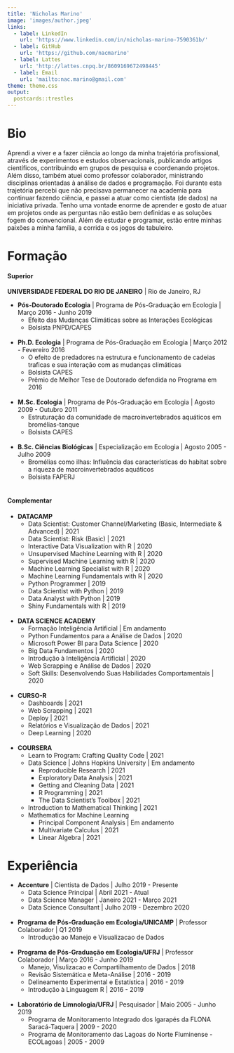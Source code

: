 ```yaml
---
title: 'Nicholas Marino'
image: 'images/author.jpeg'
links:
  - label: LinkedIn
    url: 'https://www.linkedin.com/in/nicholas-marino-7590361b/'
  - label: GitHub
    url: 'https://github.com/nacmarino'
  - label: Lattes
    url: 'http://lattes.cnpq.br/8609169672498445'
  - label: Email
    url: 'mailto:nac.marino@gmail.com'
theme: theme.css
output:
  postcards::trestles
---
```


# Bio

Aprendi a viver e a fazer ciência ao longo da minha trajetória profissional, através de experimentos e estudos observacionais, publicando artigos científicos, contribuindo em grupos de pesquisa e coordenando projetos. Além disso, também atuei como professor colaborador, ministrando disciplinas orientadas à análise de dados e programação. Foi durante esta trajetória percebi que não precisava permanecer na academia para continuar fazendo ciência, e passei a atuar como cientista (de dados) na iniciativa privada. Tenho uma vontade enorme de aprender e gosto de atuar em projetos onde as perguntas não estão bem definidas e as soluções fogem do convencional. Além de estudar e programar, estão entre minhas paixões a minha família, a corrida e os jogos de tabuleiro.

# Formação

#### Superior

**UNIVERSIDADE FEDERAL DO RIO DE JANEIRO** | Rio de Janeiro, RJ

- **Pós-Doutorado Ecologia** | Programa de Pós-Graduação em Ecologia | Março 2016 - Junho 2019
    + Efeito das Mudanças Climáticas sobre as Interações Ecológicas
    + Bolsista PNPD/CAPES  
</br>

- **Ph.D. Ecologia** | Programa de Pós-Graduação em Ecologia | Março 2012 - Fevereiro 2016
    + O efeito de predadores na estrutura e funcionamento de cadeias traficas e sua interação com as mudanças climáticas
    + Bolsista CAPES
    + Prêmio de Melhor Tese de Doutorado defendida no Programa em 2016  
</br>

- **M.Sc. Ecologia** | Programa de Pós-Graduação em Ecologia | Agosto 2009 - Outubro 2011
    + Estruturação da comunidade de macroinvertebrados aquáticos em bromélias-tanque
    + Bolsista CAPES  
</br>

- **B.Sc. Ciências Biológicas** | Especialização em Ecologia | Agosto 2005 - Julho 2009
    + Bromélias como ilhas: Influência das características do habitat sobre a riqueza de macroinvertebrados aquáticos
    + Bolsista FAPERJ  
</br>

#### Complementar

- **DATACAMP**
    + Data Scientist: Customer Channel/Marketing (Basic, Intermediate & Advanced) | 2021
    + Data Scientist: Risk (Basic) | 2021
    + Interactive Data Visualization with R | 2020
    + Unsupervised Machine Learning with R | 2020
    + Supervised Machine Learning with R | 2020
    + Machine Learning Specialist with R | 2020
    + Machine Learning Fundamentals with R | 2020
    + Python Programmer | 2019
    + Data Scientist with Python | 2019
    + Data Analyst with Python | 2019
    + Shiny Fundamentals with R | 2019  
</br>
- **DATA SCIENCE ACADEMY**
    + Formação Inteligência Artificial | Em andamento
    + Python Fundamentos para a Análise de Dados | 2020
    + Microsoft Power BI para Data Science | 2020
    + Big Data Fundamentos | 2020
    + Introdução à Inteligência Artificial | 2020
    + Web Scrapping e Análise de Dados | 2020
    + Soft Skills: Desenvolvendo Suas Habilidades Comportamentais | 2020  
</br>
- **CURSO-R**
    + Dashboards | 2021
    + Web Scrapping | 2021
    + Deploy | 2021
    + Relatórios e Visualização de Dados | 2021
    + Deep Learning | 2020  
</br>
- **COURSERA**
    + Learn to Program: Crafting Quality Code | 2021
    + Data Science | Johns Hopkins University | Em andamento
        + Reproducible Research | 2021
        + Exploratory Data Analysis | 2021
        + Getting and Cleaning Data | 2021
        + R Programming | 2021
        + The Data Scientist's Toolbox | 2021
    + Introduction to Mathematical Thinking | 2021
    + Mathematics for Machine Learning
        + Principal Component Analysis | Em andamento
        + Multivariate Calculus | 2021
        + Linear Algebra | 2021  
  
# Experiência

- **Accenture** | Cientista de Dados | Julho 2019 - Presente
    + Data Science Principal | Abril 2021 - Atual
    + Data Science Manager | Janeiro 2021 - Março 2021
    + Data Science Consultant | Julho 2019 - Dezembro 2020  
</br>

- **Programa de Pós-Graduação em Ecologia/UNICAMP** | Professor Colaborador | Q1 2019
    +  Introdução ao Manejo e Visualizacao de Dados  
</br>

- **Programa de Pós-Graduação em Ecologia/UFRJ** | Professor Colaborador | Março 2016 - Junho 2019
    + Manejo, Visulizacao e Compartilhamento de Dados | 2018  
    + Revisão Sistemática e Meta-Análise | 2016 - 2019
    + Delineamento Experimental e Estatística | 2016 - 2019
    + Introdução à Linguagem R | 2016 - 2019  
</br>

- **Laboratório de Limnologia/UFRJ** | Pesquisador | Maio 2005 - Junho 2019
    + Programa de Monitoramento Integrado dos Igarapés da FLONA Saracá-Taquera | 2009 - 2020
    + Programa de Monitoramento das Lagoas do Norte Fluminense - ECOLagoas | 2005 - 2009
    
